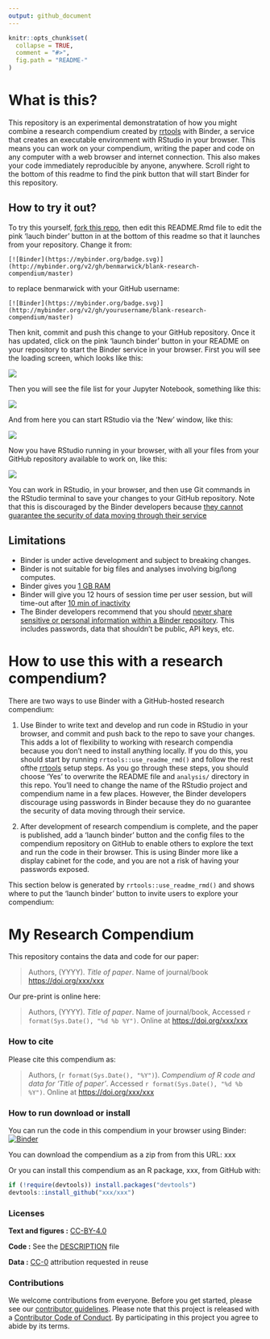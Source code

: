 ```yaml
---
output: github_document
---
```


<!-- README.md is generated from README.Rmd. Please edit that file -->

```r
knitr::opts_chunk$set(
  collapse = TRUE,
  comment = "#>",
  fig.path = "README-"
)
```

# What is this?

This repository is an experimental demonstratation of how you might combine a research compendium created by [rrtools](https://github.com/benmarwick/rrtools) with Binder, a service that creates an executable environment with RStudio in your browser. This means you can work on your compendium, writing the paper and code on any computer with a web browser and internet connection. This also makes your code immediately reproducible by anyone, anywhere. Scroll right to the bottom of this readme to find the pink button that will start Binder for this repository.

## How to try it out?

To try this yourself, [fork this repo](https://github.com/benmarwick/blank-research-compendium#fork-destination-box), then edit this README.Rmd file to edit the pink 'lauch binder' button in at the bottom of this readme so that it launches from your repository. Change it from:

`[![Binder](https://mybinder.org/badge.svg)](http://mybinder.org/v2/gh/benmarwick/blank-research-compendium/master)`

to replace benmarwick with your GitHub username:

`[![Binder](https://mybinder.org/badge.svg)](http://mybinder.org/v2/gh/yourusername/blank-research-compendium/master)`

Then knit, commit and push this change to your GitHub repository. Once it has updated, click on the pink 'launch binder' button in your README on your repository to start the Binder service in your browser. First you will see the loading screen, which looks like this:

![](readme-images/binder-launching.png)

Then you will see the file list for your Jupyter Notebook, something like this:

![](readme-images/binder-launched.png)

And from here you can start RStudio via the 'New' window, like this:

![](readme-images/binder-launch-rstudio.png)

Now you have RStudio running in your browser, with all your files from your GitHub repository available to work on, like this:

![](readme-images/binder-rstudio-open.png)

You can work in RStudio, in your browser, and then use Git commands in the RStudio terminal to save your changes to your GitHub repository. Note that this is discouraged by the Binder developers because [they cannot guarantee the security of data moving through their service](https://mybinder.readthedocs.io/en/latest/faq.html#can-i-push-data-from-my-binder-session-back-to-my-repository)

## Limitations

- Binder is under active development and subject to breaking changes.    
- Binder is not suitable for big files and analyses involving big/long computes.     
- Binder gives you [1 GB RAM](https://mybinder.readthedocs.io/en/latest/faq.html#user-memory)    
- Binder will give you 12 hours of session time per user session, but will time-out after [10 min of inactivity](https://mybinder.readthedocs.io/en/latest/faq.html#how-long-will-my-binder-session-last)    
- The Binder developers recommend that you should [never share sensitive or personal information within a Binder repository](https://mybinder.readthedocs.io/en/latest/faq.html#how-secure-is-mybinder-org). This includes passwords, data that shouldn’t be public, API keys, etc.


# How to use this with a research compendium?

There are two ways to use Binder with a GitHub-hosted research compendium:

1. Use Binder to write text and develop and run code in RStudio in your browser, and commit and push back to the repo to save your changes. This adds a lot of flexibility to working with research compendia because you don't need to install anything locally. If you do this, you should start by running `rrtools::use_readme_rmd()` and follow the rest ofthe [rrtools](https://github.com/benmarwick/rrtools) setup steps. As you go through these steps, you should choose 'Yes' to overwrite the README file and `analysis/` directory in this repo. You'll need to change the name of the RStudio project and compendium name in a few places. However, the Binder developers discourage using passwords in Binder because they do no guarantee the security of data moving through their service.   

2. After development of research compendium is complete, and the paper is published, add a 'launch binder' button and the config files to the compendium repository on GitHub to enable others to explore the text and run the code in their browser. This is using Binder more like a display cabinet for the code, and you are not a risk of having your passwords exposed. 

This section below is generated by `rrtools::use_readme_rmd()` and shows where to put the 'launch binder' button to invite users to explore your compendium:

# My Research Compendium

This repository contains the data and code for our paper:

> Authors, (YYYY). _Title of paper_. Name of journal/book <https://doi.org/xxx/xxx>

Our pre-print is online here:

> Authors, (YYYY). _Title of paper_. Name of journal/book, Accessed `r format(Sys.Date(), "%d %b %Y")`. Online at <https://doi.org/xxx/xxx>

### How to cite

Please cite this compendium as:

> Authors, (`r format(Sys.Date(), "%Y")`). _Compendium of R code and data for 'Title of paper'_. Accessed `r format(Sys.Date(), "%d %b %Y")`. Online at <https://doi.org/xxx/xxx>

### How to run download or install

You can run the code in this compendium in your browser using Binder:  [![Binder](https://mybinder.org/badge.svg)](http://mybinder.org/v2/gh/benmarwick/blank-research-compendium/master)

You can download the compendium as a zip from from this URL: xxx

Or you can install this compendium as an R package, xxx, from GitHub with: 

```r
if (!require(devtools)) install.packages("devtools")
devtools::install_github("xxx/xxx")
```



### Licenses

**Text and figures :**  [CC-BY-4.0](http://creativecommons.org/licenses/by/4.0/)

**Code :** See the [DESCRIPTION](DESCRIPTION) file

**Data :** [CC-0](http://creativecommons.org/publicdomain/zero/1.0/) attribution requested in reuse

### Contributions

We welcome contributions from everyone. Before you get started, please see our [contributor guidelines](CONTRIBUTING.md). Please note that this project is released with a [Contributor Code of Conduct](CONDUCT.md). By participating in this project you agree to abide by its terms.

